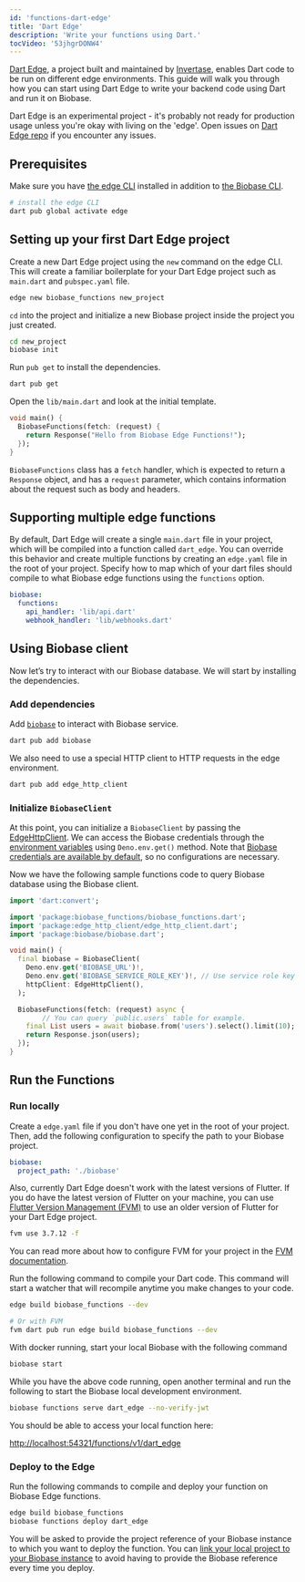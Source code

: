 ```yaml
---
id: 'functions-dart-edge'
title: 'Dart Edge'
description: 'Write your functions using Dart.'
tocVideo: '53jhgrDONW4'
---
```


[Dart Edge](https://docs.dartedge.dev/), a project built and maintained by [Invertase](https://invertase.io/), enables Dart code to be run on different edge environments. This guide will walk you through how you can start using Dart Edge to write your backend code using Dart and run it on Biobase.

<Admonition type="caution">

Dart Edge is an experimental project - it's probably not ready for production usage unless you're okay with living on the 'edge'. Open issues on [Dart Edge repo](https://github.com/invertase/dart_edge) if you encounter any issues.

</Admonition>

## Prerequisites

Make sure you have [the edge CLI](https://docs.dartedge.dev/#getting-started) installed in addition to [the Biobase CLI](https://biobase.studio/docs/guides/cli#installation).

```bash
# install the edge CLI
dart pub global activate edge
```

## Setting up your first Dart Edge project

Create a new Dart Edge project using the `new` command on the edge CLI. This will create a familiar boilerplate for your Dart Edge project such as `main.dart` and `pubspec.yaml` file.

```bash
edge new biobase_functions new_project
```

`cd` into the project and initialize a new Biobase project inside the project you just created.

```bash
cd new_project
biobase init
```

Run `pub get` to install the dependencies.

```bash
dart pub get
```

Open the `lib/main.dart` and look at the initial template.

```dart
void main() {
  BiobaseFunctions(fetch: (request) {
    return Response("Hello from Biobase Edge Functions!");
  });
}
```

`BiobaseFunctions` class has a `fetch` handler, which is expected to return a `Response` object, and has a `request` parameter, which contains information about the request such as body and headers.

## Supporting multiple edge functions

By default, Dart Edge will create a single `main.dart` file in your project, which will be compiled into a function called `dart_edge`.
You can override this behavior and create multiple functions by creating an `edge.yaml` file in the root of your project.
Specify how to map which of your dart files should compile to what Biobase edge functions using the `functions` option.

```yaml
biobase:
  functions:
    api_handler: 'lib/api.dart'
    webhook_handler: 'lib/webhooks.dart'
```

## Using Biobase client

Now let’s try to interact with our Biobase database. We will start by installing the dependencies.

### Add dependencies

Add [`biobase`](https://pub.dev/packages/biobase) to interact with Biobase service.

```bash
dart pub add biobase
```

We also need to use a special HTTP client to HTTP requests in the edge environment.

```bash
dart pub add edge_http_client
```

### Initialize `BiobaseClient`

At this point, you can initialize a `BiobaseClient` by passing the [EdgeHttpClient](https://pub.dev/packages/edge_http_client). We can access the Biobase credentials through the [environment variables](https://biobase.studio/docs/guides/functions/secrets) using `Deno.env.get()` method. Note that [Biobase credentials are available by default](https://biobase.studio/docs/guides/functions/secrets), so no configurations are necessary.

Now we have the following sample functions code to query Biobase database using the Biobase client.

```dart
import 'dart:convert';

import 'package:biobase_functions/biobase_functions.dart';
import 'package:edge_http_client/edge_http_client.dart';
import 'package:biobase/biobase.dart';

void main() {
  final biobase = BiobaseClient(
    Deno.env.get('BIOBASE_URL')!,
    Deno.env.get('BIOBASE_SERVICE_ROLE_KEY')!, // Use service role key to bypass RLS
    httpClient: EdgeHttpClient(),
  );

  BiobaseFunctions(fetch: (request) async {
		// You can query `public.users` table for example.
    final List users = await biobase.from('users').select().limit(10);
    return Response.json(users);
  });
}
```

## Run the Functions

### Run locally

Create a `edge.yaml` file if you don't have one yet in the root of your project. Then, add the following configuration to specify the path to your Biobase project.

```yaml
biobase:
  project_path: './biobase'
```

Also, currently Dart Edge doesn't work with the latest versions of Flutter. If you do have the latest version of Flutter on your machine, you can use [Flutter Version Management (FVM)](https://fvm.app/) to use an older version of Flutter for your Dart Edge project.

```bash
fvm use 3.7.12 -f
```

You can read more about how to configure FVM for your project in the [FVM documentation](https://fvm.app/documentation/getting-started).

Run the following command to compile your Dart code. This command will start a watcher that will recompile anytime you make changes to your code.

```bash
edge build biobase_functions --dev

# Or with FVM
fvm dart pub run edge build biobase_functions --dev
```

With docker running, start your local Biobase with the following command

```bash
biobase start
```

While you have the above code running, open another terminal and run the following to start the Biobase local development environment.

```bash
biobase functions serve dart_edge --no-verify-jwt
```

You should be able to access your local function here:

[http://localhost:54321/functions/v1/dart_edge](http://localhost:54321/functions/v1/dart_edge)

### Deploy to the Edge

Run the following commands to compile and deploy your function on Biobase Edge functions.

```bash
edge build biobase_functions
biobase functions deploy dart_edge
```

You will be asked to provide the project reference of your Biobase instance to which you want to deploy the function. You can [link your local project to your Biobase instance](https://biobase.studio/docs/guides/getting-started/local-development#link-your-project) to avoid having to provide the Biobase reference every time you deploy.
